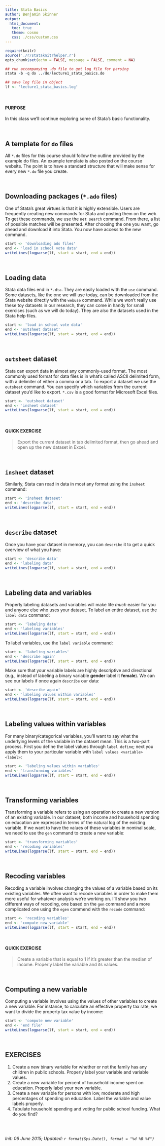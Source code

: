 ```yaml
---
title: Stata Basics
author: Benjamin Skinner
output: 
  html_document:
   toc: true
   theme: cosmo
   css: ./css/custom.css
---
```


```r
require(knitr)
source('./r/stataknitrhelper.r')
opts_chunk$set(echo = FALSE, message = FALSE, comment = NA)
```

```r
## run accompanying .do file to get log file for parsing
stata -b -q do ../do/lecture1_stata_basics.do	 
```

```r
## save log file in object
lf <- 'lecture1_stata_basics.log'
```

<br>

#### PURPOSE

In this class we'll continue exploring some of Stata's basic
functionality.

<br>

## A template for `do` files
All `*.do` files for this course should follow the outline provided by the
example do files. An example template is also posted on the course
website. The point is to have a standard structure that will make
sense for every new `*.do` file you create.

<br>

## Downloading packages (`*.ado` files)
One of Stata's great virtues is that it is highly extensible. Users
are frequently creating new commands for Stata and posting them on the
web. To get these commands, we use the `net search` command. From
there, a list of possible matches will be presented. After choosing
the one you want, go ahead and download it into Stata. You now have
access to the new command.


```r
start <- 'downloading ado files'
end <- 'load in school vote data'
writeLines(logparse(lf, start = start, end = end))
```

<br>

## Loading data
Stata data files end in `*.dta`. They are easily loaded with the `use`
command. Some datasets, like the one we will use today, can be
downloaded from the Stata website directly with the `webuse`
command. While we won't really use these toy datasets in our research,
they can come in handy for small exercises (such as we will do
today). They are also the datasets used in the Stata help files.


```r
start <- 'load in school vote data'
end <- 'outsheet dataset'
writeLines(logparse(lf, start = start, end = end))
```

<br>

## `outsheet` dataset
Stata can export data in almost any commonly-used format. The most commonly used
format for data files is in what's called ASCII delimited form, with a
delimiter of either a comma or a tab. To export a dataset we use the
`outsheet` command. You can specify which variables from the current dataset you'd like to
export. `*.csv` is a good format for Microsoft Excel files.

```r
start <- 'outsheet dataset'
end <- 'insheet dataset'
writeLines(logparse(lf, start = start, end = end))
```

<br>

#### QUICK EXERCISE
> Export the current dataset in tab delimited format, then go ahead and
> open up the new dataset in Excel.

<br>

## `insheet` dataset
Similarly, Stata can read in data in most any format using the
`insheet` command:

```r
start <- 'insheet dataset'
end <- 'describe data'
writeLines(logparse(lf, start = start, end = end))
```

<br>

## `describe` dataset
Once you have your dataset in memory, you can `describe` it to get a
quick overview of what you have:

```r
start <- 'describe data'
end <- 'labeling data'
writeLines(logparse(lf, start = start, end = end))
```

<br>

## Labeling data and variables
Properly labeling datasets and variables will make life *much*
easier for you and anyone else who uses your dataset. To label an
entire dataset, use the `label data` command:

```r
start <- 'labeling data'
end <- 'labeling variables'
writeLines(logparse(lf, start = start, end = end))
```

To label variables, use the `label variable` command:


```r
start <- 'labeling variables'
end <- 'describe again'
writeLines(logparse(lf, start = start, end = end))
```
Make sure that your variable labels are highly descriptive and
directional (e.g., instead of labeling a binary variable **gender**
label it **female**). We can see our labels if once again `describe`
our data:

```r
start <- 'describe again'
end <- 'labeling values within variables'
writeLines(logparse(lf, start = start, end = end))
```

<br>

## Labeling values within variables
For many binary/categorical variables, you'll want to say what the
underlying levels of the variable in the dataset mean. This is a
two-part process. First you define the label values through `label define`; next you apply
them to your particular variable with `label values <variable>
<label>`:

```r
start <- 'labeling values within variables'
end <- 'transforming variables'
writeLines(logparse(lf, start = start, end = end))
```

<br>

## Transforming variables
Transforming a variable refers to using an operation to create a new
version of an existing variable. In our dataset, both income and
household spending on education are expressed in terms of the natural log
of the existing variable. If we want to have the values of these variables in nominal scale,
we need to use the `gen` command to create a new variable:

```r
start <- 'transforming variables'
end <- 'recoding variables'
writeLines(logparse(lf, start = start, end = end))
```

<br>

## Recoding variables
Recoding a variable involves changing the values of a variable based
on its existing variables. We often want to recode variables in order
to make them more useful for whatever analysis we're working on. I'll
show you two different ways of recoding, one based on the `gen`
command and a more complicated one using the `egen` commend with the
`recode` command:

```r
start <- 'recoding variables'
end <- 'compute new variable'
writeLines(logparse(lf, start = start, end = end))
```

<br>

#### QUICK EXERCISE
> Create a variable that is equal to 1 if it's greater than the median of income. 
> Properly label the variable and its values.

<br>

## Computing a new variable
Computing a variable involves using the values of other variables to
create a new variable. For instance, to calculate an effective
property tax rate, we want to divide the property tax value by income:

```r
start <- 'compute new variable'
end <- 'end file'
writeLines(logparse(lf, start = start, end = end))
```

<br>

## EXERCISES
1. Create a new binary variable for whether or not the family has any children in public schools. Properly label your variable and variable values. 
2. Create a new variable for percent of household income spent on education. Properly label your new variable.
3. Create a new variable for persons with low, moderate and high percentages of spending on education. Label the variable and value labels properly.  
4. Tabulate household spending and voting for public school
funding. What do you find?

<br><br>

*Init: 06 June 2015; Updated: `r format(Sys.Date(), format = "%d %B %Y")`*

<br>
